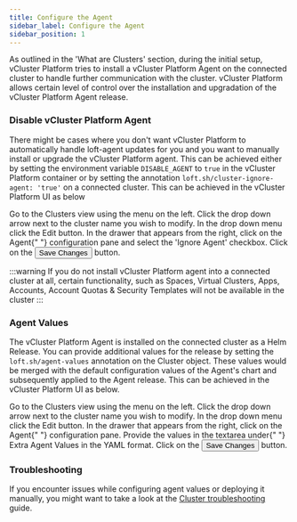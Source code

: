 ```yaml
---
title: Configure the Agent
sidebar_label: Configure the Agent
sidebar_position: 1
---
```




As outlined in the 'What are Clusters' section, during the initial setup, vCluster Platform tries to install a vCluster Platform Agent on the connected cluster to handle further communication with the cluster. vCluster Platform allows certain level of control over the installation and upgradation of the vCluster Platform Agent release.

### Disable vCluster Platform Agent

There might be cases where you don't want vCluster Platform to automatically handle loft-agent updates for you and you want to manually install or upgrade the vCluster Platform agent. This can be achieved either by setting the environment variable `DISABLE_AGENT` to `true` in the vCluster Platform container or by setting the annotation `loft.sh/cluster-ignore-agent: 'true'` on a connected cluster. This can be achieved in the vCluster Platform UI as below

<Flow id="cluster-disable-loft-agent">
  <Step>
    Go to the <NavStep>Clusters</NavStep> view using the menu on the left.
  </Step>
  <Step>
    Click the drop down arrow next to the cluster name you wish to modify. In
    the drop down menu click the <Label>Edit</Label> button.
  </Step>
  <Step>
    In the drawer that appears from the right, click on the <Label>Agent</Label>{" "}
    configuration pane and select the 'Ignore Agent' checkbox.
  </Step>
  <Step>
    Click on the <Button>Save Changes</Button> button.
  </Step>
</Flow>

:::warning
If you do not install vCluster Platform agent into a connected cluster at all, certain functionality, such as Spaces, Virtual Clusters, Apps, Accounts, Account Quotas & Security Templates will not be available in the cluster
:::

### Agent Values

The vCluster Platform Agent is installed on the connected cluster as a Helm Release. You can provide additional values for the release by setting the `loft.sh/agent-values` annotation on the Cluster object. These values would be merged with the default configuration values of the Agent's chart and subsequently applied to the Agent release. This can be achieved in the vCluster Platform UI as below.

<Flow id="cluster-extravalues-loft-agent">
  <Step>
    Go to the <NavStep>Clusters</NavStep> view using the menu on the left.
  </Step>
  <Step>
    Click the drop down arrow next to the cluster name you wish to modify. In
    the drop down menu click the <Label>Edit</Label> button.
  </Step>
  <Step>
    In the drawer that appears from the right, click on the <Label>Agent</Label>{" "}
    configuration pane. Provide the values in the textarea under{" "}
    <Label>Extra Agent Values</Label> in the YAML format.
  </Step>
  <Step>
    Click on the <Button>Save Changes</Button> button.
  </Step>
</Flow>

### Troubleshooting

If you encounter issues while configuring agent values or deploying it manually, you might want to take a look at the [Cluster troubleshooting](./cluster-troubleshooting) guide.
